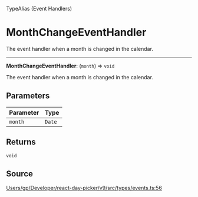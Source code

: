 <SectionTitle>TypeAlias (Event Handlers)</SectionTitle>

# MonthChangeEventHandler

<Description>
The event handler when a month is changed in the calendar.
</Description>

---

<a id="undefined" name="undefined"></a>

<SignatureMemberIdentifier>**MonthChangeEventHandler**: (`month`) => `void`</SignatureMemberIdentifier>

The event handler when a month is changed in the calendar.

## Parameters

| Parameter | Type |
| :------ | :------ |
| `month` | `Date` |

## Returns

`void`

## Source

[Users/gp/Developer/react-day-picker/v9/src/types/events.ts:56](https://github.com/gpbl/react-day-picker/blob/a7b1c7f4e/src/types/events.ts#L56)
